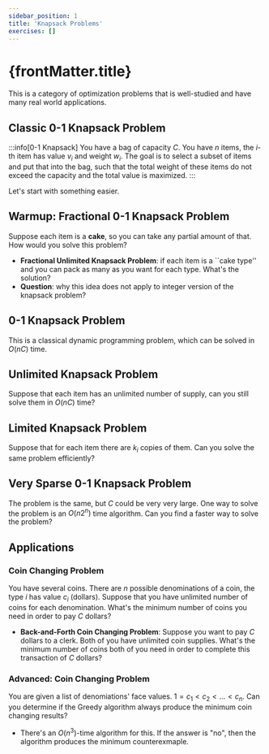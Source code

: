 ```yaml
---
sidebar_position: 1
title: 'Knapsack Problems'
exercises: []
---
```


# {frontMatter.title}

This is a category of optimization problems that is well-studied and have many real world applications.

## Classic 0-1 Knapsack Problem

:::info[0-1 Knapsack]
You have a bag of capacity $C$.
You have $n$ items, the $i$-th item has value $v_i$ and weight $w_i$.
The goal is to select a subset of items and put that into the bag, such that the total weight of these items do not exceed the capacity and the total value is maximized.
:::

Let's start with something easier.

## Warmup: Fractional 0-1 Knapsack Problem

Suppose each item is a **cake**, so you can take any partial amount of that.
How would you solve this problem?

* **Fractional Unlimited Knapsack Problem**: if each item is a ``cake type'' and you can pack as many as you want for each type. What's the solution?
* **Question**: why this idea does not apply to integer version of the knapsack problem?

## 0-1 Knapsack Problem 

This is a classical dynamic programming problem, which can be solved in $O(nC)$ time.

## Unlimited Knapsack Problem 

Suppose that each item has an unlimited number of supply, can you still solve them in $O(nC)$ time?

## Limited Knapsack Problem 

Suppose that for each item there are $k_i$ copies of them.
Can you solve the same problem efficiently?

## Very Sparse 0-1 Knapsack Problem 

The problem is the same, but $C$ could be very very large.
One way to solve the problem is an $O(n2^n)$ time algorithm.
Can you find a faster way to solve the problem?

## Applications

### Coin Changing Problem 

You have several coins. 
There are $n$ possible denominations of a coin, the type $i$ has value $c_i$ (dollars).
Suppose that you have unlimited number of coins for each denomination.
What's the minimum number of coins you need in order to pay $C$ dollars?

* **Back-and-Forth Coin Changing Problem**: Suppose you want to pay $C$ dollars to a clerk.
Both of you have unlimited coin supplies. What's the minimum number of coins both of you need in order to complete this transaction of $C$ dollars?

### Advanced: Coin Changing Problem

You are given a list of denomiations' face values. $1=c_1 < c_2 < \ldots < c_n$.
Can you determine if the Greedy algorithm always produce the minimum coin changing results?

* There's an $O(n^3)$-time algorithm for this. If the answer is "no", then the algorithm produces the minimum counterexmaple.
